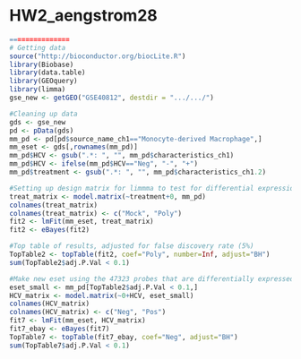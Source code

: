 HW2_aengstrom28
===============
```r
===============
# Getting data
source("http://bioconductor.org/biocLite.R")
library(Biobase)
library(data.table)
library(GEOquery)
library(limma)
gse_new <- getGEO("GSE40812", destdir = ".../.../")
```

```r
#Cleaning up data
gds <- gse_new
pd <- pData(gds)
mm_pd <- pd[pd$source_name_ch1=="Monocyte-derived Macrophage",]
mm_eset <- gds[,rownames(mm_pd)]
mm_pd$HCV <- gsub(".*: ", "", mm_pd$characteristics_ch1)
mm_pd$HCV <- ifelse(mm_pd$HCV=="Neg", "-", "+")
mm_pd$treatment <- gsub(".*: ", "", mm_pd$characteristics_ch1.2)
```

```r
#Setting up design matrix for limmma to test for differential expression between poly IC and mock treated groups at p-value < 0.1
treat_matrix <- model.matrix(~treatment+0, mm_pd)
colnames(treat_matrix)
colnames(treat_matrix) <- c("Mock", "Poly")
fit2 <- lmFit(mm_eset, treat_matrix)
fit2 <- eBayes(fit2)
```

```r
#Top table of results, adjusted for false discovery rate (5%)
TopTable2 <- topTable(fit2, coef="Poly", number=Inf, adjust="BH")
sum(TopTable2$adj.P.Val < 0.1)
```

```r
#Make new eset using the 47323 probes that are differentially expressed between poly Ic and mock treatments and set-up a new design matrix to test for statistically significant (p-value <0.1) change in expression between HCV+ and HCV- patients
eset_small <- mm_pd[TopTable2$adj.P.Val < 0.1,]
HCV_matrix <- model.matrix(~0+HCV, eset_small)
colnames(HCV_matrix)
colnames(HCV_matrix) <- c("Neg", "Pos")
fit7 <- lmFit(mm_eset, HCV_matrix)
fit7_ebay <- eBayes(fit7)
TopTable7 <- topTable(fit7_ebay, coef="Neg", adjust="BH")
sum(TopTable7$adj.P.Val < 0.1)
```